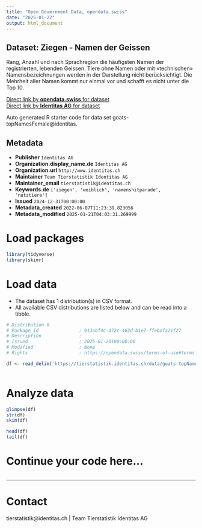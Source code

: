 ```yaml
---
title: "Open Government Data, opendata.swiss"
date: "2025-01-22"
output: html_document
---
```


## Dataset: Ziegen - Namen der Geissen

Rang, Anzahl und nach Sprachregion die häufigsten Namen der registrierten, lebenden Geissen. Tiere ohne Namen oder mit «technischen» Namensbezeichnungen werden in der Darstellung nicht berücksichtigt. Die Mehrheit aller Namen kommt nur einmal vor und schafft es nicht unter die Top 10.

[Direct link by **opendata.swiss** for dataset](https://opendata.swiss/de/dataset/ziegen-namen-der-geissen)<br>
[Direct link by **Identitas AG** for dataset](https://tierstatistik.identitas.ch/)

Auto generated R starter code for data set goats-topNamesFemale@identitas.

## Metadata

- **Publisher** `Identitas AG`
- **Organization.display_name.de** `Identitas AG`
- **Organization.url** `http://www.identitas.ch`
- **Maintainer** `Team Tierstatistik Identitas AG`
- **Maintainer_email** `tierstatistik@identitas.ch`
- **Keywords.de** `['ziegen', 'weiblich', 'namenshitparade', 'nutztiere']`
- **Issued** `2024-12-31T00:00:00`
- **Metadata_created** `2022-06-07T11:23:39.823056`
- **Metadata_modified** `2025-01-21T04:03:31.269999`


# Load packages

```r

library(tidyverse)
library(skimr)

```

# Load data

-   The dataset has 1 distribution(s) in CSV format.
-   All available CSV distributions are listed below and can be read into a tibble.

```r

# Distribution 0
# Package_id               : 913abf4c-472c-463d-b1e7-ffebdfa21f27
# Description              : 
# Issued                   : 2025-01-20T00:00:00
# Modified                 : None
# Rights                   : https://opendata.swiss/terms-of-use#terms_by

df <- read_delim('https://tierstatistik.identitas.ch/data/goats-topNamesFemale.csv')



```

# Analyze data

```r

glimpse(df)
str(df)
skim(df)

head(df)
tail(df)

```

# Continue your code here...

```r

```

------------------------------------------------------------------------

# Contact

tierstatistik@identitas.ch | Team Tierstatistik Identitas AG
